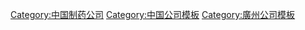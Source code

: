{{Navbox
|name = 广州医药集团有限公司
|title = [[廣州醫藥集團|广州医药集团有限公司]]、[[广州白云山医药|广州白云山医药集团股份有限公司]]
|listclass = hlist

|group1= 中华老字号（12間）
|list1= 
*  [[陈李济|'''陈李济（1600年）''']] 
*  '''中一药业（1662年）''' 
*  [[王老吉|'''王老吉（1828年）''']] 
*  '''敬修堂（1790年）'''
*  '''[[潘高寿]]（1890年）''' 
*  '''星群（1950年）'''[[何济公|'''何济公（1938年）''']] 
*  '''明兴（1900年）''' 
*  [[光华制药|'''禾穗（1912年）''']] 
*  '''健民医药（1952年）''' 
*  '''采芝林（1806年）''' 
*  '''奇星（1864年）'''

|group2= 中国驰名商标（5間）
|list2= 
*  [[陈李济|'''陈李济（1600年）''']] 
*  '''中一（1662年）''' 
*  [[王老吉|'''王老吉（1828年）''']] 
*  [[广州白云山制药|'''白云山（1973年）''']] 
*  [[广州白云山制药|'''抗之霸（1973年）''']]

|group3= 上市公司（1間）
|list3= 
*  [[广州白云山医药|广州白云山医药集团股份有限公司]]'''（白云山医药集团)'''

|group4= 中成药生产企业（12間）
|list4= 
*  广州白云山陈李济药厂有限公司'''（陈李济药厂）''' 
*  广州王老吉药业股份有限公司'''（王老吉药业）''' 
*  广州白云山敬修堂药业股份有限公司'''（敬修堂药业）''' 
*  广州白云山中一药业有限公司'''（中一药业）''' 
*  广州潘高寿药业股份有限公司'''（潘高寿药业）''' 
*  广州白云山奇星药业有限公司'''（奇星药业）''' 
*  <br/>广州白云山星群（药业）股份有限公司'''（星群药业）''' 
*  广州白云山明兴制药有限公司'''（明兴制药）''' 
*  广州白云山制药总厂'''（制药总厂公司）''' 
*  广州白云山百特侨光制药有限公司'''（百特侨光）'''
*   广州白云山和记黄埔中药有限公司'''（白云山和黄）''' 
*  广州白云山光华制药股份有限公司'''（光华制药）'''

|group5= 植物药研发生产企业（1間）
|list5= 
*  广州白云山汉方现代药业有限公司'''（广州汉方药业）'''

|group6= 化学制药生产企业 （1間）
|list6= 
*  广州白云山化学制药厂'''（化学制药厂）'''

|group7= 医药流通企业（2間）
|list7= 
*  广州医药有限公司'''（医药公司、健民医药）''' 
*  广州采芝林药业有限公司'''（采芝林）''' 
}}<noinclude>
[[Category:中国制药公司]]
[[Category:中国公司模板]]
[[Category:廣州公司模板]]
</noinclude>